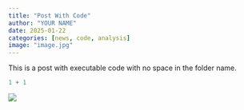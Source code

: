 ```yaml
---
title: "Post With Code"
author: "YOUR NAME"
date: 2025-01-22
categories: [news, code, analysis]
image: "image.jpg"
---
```


This is a post with executable code with no space in the folder name.

```r
1 + 1
```

![](image.jpg)
